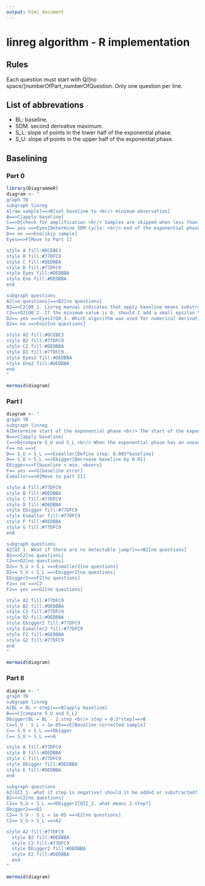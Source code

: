 ```yaml
---
output: html_document
---
```

# linreg algorithm - R implementation

## Rules

Each question must start with Q/[no space/]numberOfPart_numberOfQuestion.
Only one question per line.


## List of abbrevations

* BL: baseline.
* SDM: second derivative maximum.
* S_L: slope of points in the lower half of the exponential phase.
* S_U: slope of points in the upper half of the exponential phase.

## Baselining

### Part 0

```r
library(DiagrammeR)
diagram <- "
graph TB
subgraph linreg
A[raw sample]==>B[set baseline to <br/> minimum observation]
B==>C[apply baseline]
C==>D{check for amplification <br/> Samples are skipped when less than seven times <br/> increase in fluorescence values is observed}
D== yes ==>Eyes[Determine SDM cycle: <br/> end of the exponential phase]
D== no ==>Eno[skip sample]
Eyes==>F[Move to Part I]

style A fill:#DCEBE3
style B fill:#77DFC9
style C fill:#DEDBBA
style D fill:#77DFC9
style Eyes fill:#DEDBBA
style Eno fill:#DEDBBA
end

subgraph questions
A2[no questions]==>B2[no questions]
B2==>C2[Q0_1. Linreg manual indicates that apply baseline means substract baseline. <br/> If the baseline is smaller than 0, should it be also substracted?]
C2==>D2[Q0_2. If the minimum value is 0, should I add a small epsilon to fluoescence values?]
D2== yes ==>Eyes2[Q0_3. Which algorithm was used for numerical derivation?]
D2== no ==>Eno2[no questions]

style A2 fill:#DCEBE3
style B2 fill:#77DFC9
style C2 fill:#DEDBBA
style D2 fill:#77DFC9
style Eyes2 fill:#DEDBBA
style Eno2 fill:#DEDBBA
end
"

mermaid(diagram)
```

### Part I

```r

diagram <- "
graph TB
subgraph linreg
A[Determine start of the exponential phase <br/> The start of the exponential phase is defined by a jump: <br/> when fluorescence in cycle C+1 - counting from plateau - is less than <br/>the fluorescence in cycle C then the exponential phase starts at cycle c.]==>B[set baseline too high: <br/> baseline is the average of the 6th and the 7th point <br/> below the plateau phase]
B==>C[apply baseline]
C==>D{compare S_U and S_L <br/> When the exponential phase has an uneven number of points, <br/> the middle point is in the top as well as the bottom part}
F== no ==>C
D== S_U > S_L ==>Esmaller[Define step: 0.005*baseline]
D== S_U < S_L ==>Ebigger[Decrease baseline by 0.01]
Ebigger==>F{baseline < min. observ}
F== yes ==>G[baseline error]
Esmaller==>H[Move to part II]

style A fill:#77DFC9
style B fill:#DEDBBA
style C fill:#77DFC9
style D fill:#DEDBBA
style Ebigger fill:#77DFC9
style Esmaller fill:#77DFC9
style F fill:#DEDBBA
style G fill:#77DFC9
end

subgraph questions
A2[QI_1. What if there are no detectable jump?]==>B2[no questions]
B2==>C2[no questions]
C2==>D2[no questions]
D2== S_U > S_L ==>Esmaller2[no questions]
D2== S_U < S_L ==>Ebigger2[no questions]
Ebigger2==>F2[no questions]
F2== no ==>C2
F2== yes ==>G2[no questions]

style A2 fill:#77DFC9
style B2 fill:#DEDBBA
style C2 fill:#77DFC9
style D2 fill:#DEDBBA
style Ebigger2 fill:#77DFC9
style Esmaller2 fill:#77DFC9
style F2 fill:#DEDBBA
style G2 fill:#77DFC9
end
"

mermaid(diagram)
```



### Part II

```r

diagram <- "
graph TB
subgraph linreg
A[BL = BL + step]==>B[apply baseline]
B==>C{compare S_U and S_L}
Dbigger[BL = BL - 2.step <br/> step = 0.5*step]==>B
C==S_U - S_L < 1e-05==>E[Baseline corrected sample]
C== S_U < S_L ==>Dbigger
C== S_U > S_L ==>A

style A fill:#77DFC9
style B fill:#DEDBBA
style C fill:#77DFC9
style Dbigger fill:#DEDBBA
style E fill:#DEDBBA
end

subgraph questions
A2[QII_1. what if step is negative? should it be added or substracted?]==>B2[no questions]
B2==>C2[no questions]
C2== S_U < S_L ==>Dbigger2[QII_2. what means 2.step?]
Dbigger2==>B2
C2== S_U - S_L < 1e-05 ==>E2[no questions]
C2== S_U > S_L ==>A2

style A2 fill:#77DFC9
  style B2 fill:#DEDBBA
  style C2 fill:#77DFC9
  style Dbigger2 fill:#DEDBBA
  style E2 fill:#DEDBBA
  end
"

mermaid(diagram)
```
